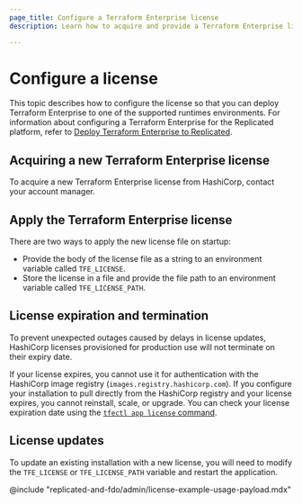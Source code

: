 ```yaml
---
page_title: Configure a Terraform Enterprise license
description: Learn how to acquire and provide a Terraform Enterprise license so that you can deploy Terraform to one of the supported runtime environments.

---
```


# Configure a license

This topic describes how to configure the license so that you can deploy Terraform Enterprise to one of the supported runtimes environments. For information about configuring a Terraform Enterprise for the Replicated platform, refer to [Deploy Terraform Enterprise to Replicated](/terraform/enterprise/deploy/replicated).


## Acquiring a new Terraform Enterprise license

To acquire a new Terraform Enterprise license from HashiCorp, contact your account manager.

## Apply the Terraform Enterprise license

There are two ways to apply the new license file on startup:

- Provide the body of the license file as a string to an environment variable called `TFE_LICENSE`.
- Store the license in a file and provide the file path to an environment variable called `TFE_LICENSE_PATH`.

## License expiration and termination

To prevent unexpected outages caused by delays in license updates, HashiCorp licenses provisioned for production use
will not terminate on their expiry date.

If your license expires, you cannot use it for authentication with the HashiCorp image registry (`images.registry.hashicorp.com`). If you configure your installation to pull directly from the HashiCorp registry and your license expires, you cannot reinstall, scale, or upgrade. You can check your license expiration date using the [`tfectl app license` command](/terraform/enterprise/deploy/reference/cli#review-hashicorp-license-status).

## License updates

To update an existing installation with a new license, you will need to modify the `TFE_LICENSE` or `TFE_LICENSE_PATH`
variable and restart the application.

@include "replicated-and-fdo/admin/license-example-usage-payload.mdx"
